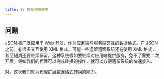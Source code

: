 ```yaml
---
title: 17 数据格式转换
---
```


## 问题

JSON 被广泛应用于 Web 开发，作为应用端与服务端交互的数据格式。在 JSON 之前，有很多交互使用 XML 格式。可能一些遗留遗留系统还在使用 XML 格式，甚至短期还要继续保留。这种系统假如要继续对应用端提供服务，免不了需要二次开发。假如我们的代理可以完成转换的操作，就可以方便遗留系统的快速接入。

对，这次我们就为代理扩展数据格式转换的能力。